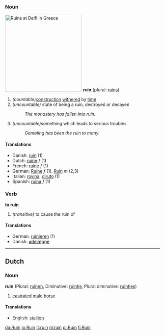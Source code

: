 ===Noun===
[[Image:Ruins at Delfi.JPG|right|250px|thumb|Ruins at Delfi in Greece]]
'''ruin''' (plural: [[ruins]])
#''(countable)''[[construction]] [[withered]] by [[time]]
#''(uncountable)'' state of being a ruin, destroyed or decayed
#:''The monastery has fallen into ruin.''
#''(uncountable)''something which leads to serious troubles
#:''Gambling has been the ruin to many.''
====Translations====
*Danish: [[ruin#Danish|ruin]] (1)
*Dutch: [[ruïne]] ''f'' (1)
*French: [[ruine]] ''f'' (1)
*German: [[Ruine]] ''f'' (1), [[Ruin]] ''m'' (2,3)
*Italian: [[rovina]], [[diruto]] (1)
*Spanish: [[ruina]] ''f'' (1)
===Verb===
'''to ruin'''
#''(transitive)'' to cause the ruin of
====Translations====
*German: [[ruinieren]] (1)
*Danish: [[ødelæg]]ge 
----

==Dutch==
===Noun===

'''ruin''' (Plural: [[ruinen]], Diminutive: [[ruintje]], Plural diminutive: [[ruintjes]])

# [[castrate]]d [[male]] [[horse]]

====Translations====
*English: [[stallion]]

[[da:Ruin]]
[[io:Ruin]]
[[it:ruin]]
[[nl:ruin]]
[[pl:Ruin]]
[[fi:Ruin]]